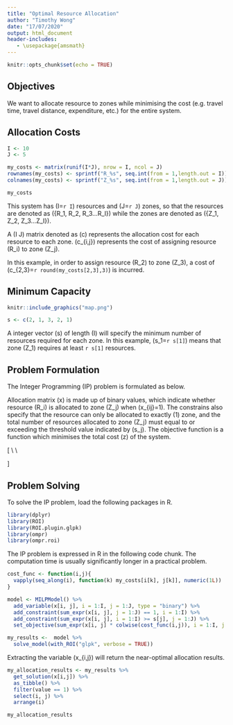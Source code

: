 ```yaml
---
title: "Optimal Resource Allocation"
author: "Timothy Wong"
date: "17/07/2020"
output: html_document
header-includes:
   - \usepackage{amsmath}
---
```


```r
knitr::opts_chunk$set(echo = TRUE)
```

## Objectives

We want to allocate resource to zones while minimising the cost (e.g. travel time, travel distance, expenditure, etc.) for the entire system.

## Allocation Costs

```r
I <- 10
J <- 5

my_costs <- matrix(runif(I*J), nrow = I, ncol = J)
rownames(my_costs) <- sprintf("R_%s", seq.int(from = 1,length.out = I))
colnames(my_costs) <- sprintf("Z_%s", seq.int(from = 1,length.out = J))

my_costs
```

This system has \(I=`r I`\) resources and \(J=`r J`\) zones, so that the resources are denoted as \(\{R_1, R_2, R_3...R_I\}\) while the zones are denoted as \(\{Z_1, Z_2, Z_3...Z_I\}\).

A \(I \times J\) matrix denoted as \(c\) represents the allocation cost for each resource to each zone. \(c_{i,j}\) represents the cost of assigning resource \(R_i\) to zone \(Z_j\). 

In this example, in order to assign resource \(R_2\) to zone \(Z_3\), a cost of \(c_{2,3}=`r round(my_costs[2,3],3)`\) is incurred.

## Minimum Capacity

```r
knitr::include_graphics("map.png")
```

```r
s <- c(2, 1, 3, 2, 1)
```

A integer vector \(s\) of length \(I\) will specify the minimum number of resources required for each zone. In this example, \(s_1=`r s[1]`\)  means that zone \(Z_1\) requires at least `r s[1]` resources.

## Problem Formulation

The Integer Programming (IP) problem is formulated as below. 

Allocation matrix \(x\) is made up of binary values, which indicate whether resource \(R_i\) is allocated to zone \(Z_j\) when \(x_{ij}=1\). The constrains also specify that the resource can only be allocated to exactly \(1\) zone, and the total number of resources allocated to zone \(Z_j\) must equal to or exceeding the threshold value indicated by \(s_j\). The objective function is a function which minimises the total cost \(z\) of the system.

\[
\begin{aligned}
& \text{Let} & I & = \text{No. of resources} \\
& & J & = \text{No. of zones} \\
& & x & = \text{Allocation matrix} \\
& & c & = \text{Cost matrix} \\
& & s & = \text{Minimum no. of resources} \\
\end{aligned}
\\
\\
\begin{aligned}
  & \text{Minimise} & z & = \sum_{i=1}^{I}\sum_{j=1}^{J}x_{ij}c_{ij} \\
  & \text{s.t.} & x_{ij} & \in \{{0,1\}} & \forall &i &=1,2,3,...,I \\
  &&&&& j &=1,2,3,...,J \\
  & & \sum_{j=1}^{J}x_{ij} & = 1 & \forall &i &=1,2,3,...,I \\
  & & \sum_{i=1}^{I}x_{ij} & \geq s_{j} & \forall &j &=1,2,3,...,J
\end{aligned}
\]

## Problem Solving

To solve the IP problem, load the following packages in R.

```r
library(dplyr)
library(ROI)
library(ROI.plugin.glpk)
library(ompr)
library(ompr.roi)
```

The IP problem is expressed in R in the following code chunk. The computation time is usually significantly longer in a practical problem.

```r

cost_func <- function(i,j){
  vapply(seq_along(i), function(k) my_costs[i[k], j[k]], numeric(1L))
}

model <- MILPModel() %>%
  add_variable(x[i, j], i = 1:I, j = 1:J, type = "binary") %>%
  add_constraint(sum_expr(x[i, j], j = 1:J) == 1, i = 1:I) %>%
  add_constraint(sum_expr(x[i, j], i = 1:I) >= s[j], j = 1:J) %>%
  set_objective(sum_expr(x[i, j] * colwise(cost_func(i,j)), i = 1:I, j = 1:J), sense = "min")

my_results <-  model %>% 
  solve_model(with_ROI("glpk", verbose = TRUE))
```

Extracting the variable \(x_{i,j}\) will return the near-optimal allocation results.

```r
my_allocation_results <- my_results %>%
  get_solution(x[i,j]) %>% 
  as_tibble() %>%
  filter(value == 1) %>%
  select(i, j) %>%
  arrange(i)

my_allocation_results
```